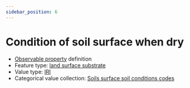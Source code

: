 ```yaml
---
sidebar_position: 6
---
```



# Condition of soil surface when dry

- [Observable property](/viewers/dawe-vocabs?uri=https://linked.data.gov.au/def/nrm/3a1ccb70-41dc-4f57-a74c-62e05aa02c61) definition
- Feature type: [land surface substrate](http://linked.data.gov.au/def/tern-cv/aef12cd6-3826-4988-a54c-8578d3fb4c8d)
- Value type: [IRI](https://w3id.org/tern/ontologies/tern/IRI)
- Categorical value collection: [Soils surface soil conditions codes](/viewers/dawe-vocabs?uri=https://linked.data.gov.au/def/nrm/253cc4d0-b1f2-4a55-bdaf-e3c054703451)

<Example
  protocolModule="plot-soil-description"
  observableProperty="https://linked.data.gov.au/def/nrm/3a1ccb70-41dc-4f57-a74c-62e05aa02c61"
/>
